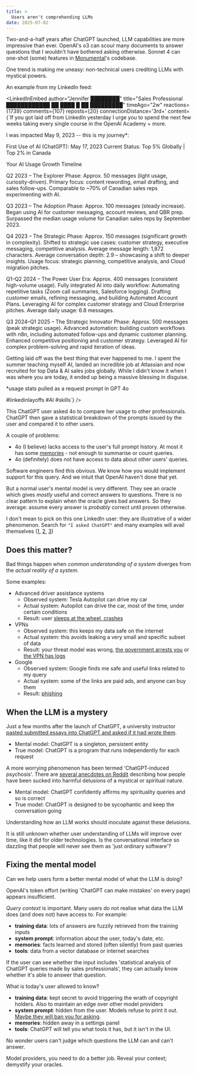 ```yaml
---
title: >
  Users aren't comprehending LLMs
date: 2025-07-02
---
```



Two-and-a-half years after ChatGPT launched, LLM capabilities are more impressive than ever. OpenAI's o3 can scour many documents to answer questions that I wouldn't have bothered asking otherwise. Sonnet 4 can one-shot (some) features in [Monumental](https://www.monumental.co/)'s codebase.

One trend is making me uneasy: non-technical users crediting LLMs with mystical powers.

An example from my LinkedIn feed:

<LinkedInEmbed 
  author="Jennifer ████████" 
  title="Sales Professional ████████████ ██ ████ █ ██ █████████"
  timeAgo="2w" 
  reactions={1739}
  comments={107}
  reposts={20}
  connectionDistance='3rd+'
  content={`If you got laid off from LinkedIn yesterday I urge you to spend the next few weeks taking every single course in the OpenAI Academy + more.

I was impacted May 9, 2023 -- this is my journey\*:

First Use of AI (ChatGPT): May 17, 2023
Current Status: Top 5% Globally | Top 2% in Canada

Your AI Usage Growth Timeline

Q2 2023 – The Explorer Phase:
Approx. 50 messages (light usage, curiosity-driven).
Primary focus: content rewording, email drafting, and sales follow-ups.
Comparable to ~70% of Canadian sales reps experimenting with AI.

Q3 2023 – The Adoption Phase:
Approx. 100 messages (steady increase).
Began using AI for customer messaging, account reviews, and QBR prep.
Surpassed the median usage volume for Canadian sales reps by September 2023.

Q4 2023 – The Strategic Phase:
Approx. 150 messages (significant growth in complexity).
Shifted to strategic use cases: customer strategy, executive messaging, competitive analysis.
Average message length: 1,872 characters.
Average conversation depth: 2.9 – showcasing a shift to deeper insights.
Usage focus: strategic planning, competitive analysis, and Cloud migration pitches.

Q1–Q2 2024 – The Power User Era:
Approx. 400 messages (consistent high-volume usage).
Fully integrated AI into daily workflow:
Automating repetitive tasks (Zoom call summaries, Salesforce logging).
Drafting customer emails, refining messaging, and building Automated Account Plans.
Leveraging AI for complex customer strategy and Cloud Enterprise pitches.
Average daily usage: 6.8 messages.

Q3 2024–Q1 2025 – The Strategic Innovator Phase:
Approx. 500 messages (peak strategic usage).
Advanced automation: building custom workflows with n8n, including automated follow-ups and dynamic customer planning.
Enhanced competitive positioning and customer strategy.
Leveraged AI for complex problem-solving and rapid iteration of ideas.

Getting laid off was the best thing that ever happened to me. I spent the summer teaching myself AI, landed an incredible job at Atlassian and now recruited for top Data & AI sales jobs globally. While I didn't know it when I was where you are today, it ended up being a massive blessing in disguise.

\*usage stats pulled as a request prompt in GPT 4o

#linkedinlayoffs #AI #skills`}
/>

This ChatGPT user asked 4o to compare her usage to other professionals. ChatGPT then gave a statistical breakdown of the prompts issued by the user and compared it to other users.

A couple of problems:

- 4o (I believe) lacks access to the user's full prompt history. At most it has some [memories](https://openai.com/index/memory-and-new-controls-for-chatgpt/) - not enough to summarise or count queries.
- 4o (definitely) does not have access to data about other users' queries.

Software engineers find this obvious. We know how you would implement support for this query. And we intuit that OpenAI haven't done that yet.

But a normal user's mental model is very different. They see an oracle which gives _mostly_ useful and correct answers to questions. There is no clear pattern to explain when the oracle gives bad answers. So they average: assume every answer is _probably_ correct until proven otherwise.

I don't mean to pick on this one LinkedIn user: they are illustrative of a wider phenomenon. Search for `"I asked ChatGPT"` and many examples will avail themselves ([1](https://www.linkedin.com/posts/davidjbland_i-asked-chatgpt-if-it-recommends-my-work-activity-7344454445704859648-GyaF), [2](https://www.linkedin.com/posts/uttammgupta_activity-7345309394261241857-6nRm), [3](https://www.linkedin.com/posts/nataliebrucknermenchelli_ai-writer-content-activity-7344180547096559617-aQB2))

## Does this matter?

Bad things happen when _common understanding of a system_ diverges from the _actual reality of a system_.

Some examples:

- Advanced driver assistance systems
  - Observed system: Tesla Autopilot can drive my car
  - Actual system: Autopilot can drive the car, most of the time, under certain conditions
  - Result: user [sleeps at the wheel, crashes](https://carnewschina.com/2023/08/07/tesla-driver-confessed-he-slept-when-his-autopilot-operated-car-crashed-on-a-chinese-highway/)
- VPNs
  - Observed system: this keeps my data safe on the internet
  - Actual system: this avoids leaking a very small and specific subset of data
  - Result: your threat model was wrong, [the government arrests you](https://www.voanews.com/a/myanmar-junta-s-vpn-block-poses-major-threat-say-analysts/7686783.html) or [the VPN has logs](https://www.bleepingcomputer.com/news/security/cyberstalking-suspect-arrested-after-vpn-providers-shared-logs-with-the-fbi/)
- Google
  - Observed system: Google finds me safe and useful links related to my query
  - Actual system: some of the links are paid ads, and anyone can buy them
  - Result: [phishing](https://www.malwarebytes.com/blog/threat-intelligence/2023/07/malicious-ad-for-usps-phishes-for-jpmorgan-chase-credentials)

## When the LLM is a mystery

Just a few months after the launch of ChatGPT, a university instructor [pasted submitted essays into ChatGPT and asked if it had wrote them](https://www.rollingstone.com/culture/culture-features/texas-am-chatgpt-ai-professor-flunks-students-false-claims-1234736601/).

- Mental model: ChatGPT is a singleton, persistent entity
- True model: ChatGPT is a program that runs independently for each request

A more worrying phenomenon has been termed 'ChatGPT-induced psychosis'. There are [several anecdotes on Reddit](https://old.reddit.com/r/ChatGPT/comments/1kalae8/chatgpt_induced_psychosis/) describing how people have been sucked into harmful delusions of a mystical or spiritual nature.

- Mental model: ChatGPT confidently affirms my spirituality queries and so is correct
- True model: ChatGPT is designed to be sycophantic and keep the conversation going

Understanding how an LLM works should inoculate against these delusions.

It is still unknown whether user understanding of LLMs will improve over time, like it did for older technologies. Is the conversational interface so dazzling that people will never see them as 'just ordinary software'?

## Fixing the mental model

Can we help users form a better mental model of what the LLM is doing?

OpenAI's token effort (writing 'ChatGPT can make mistakes' on every page) appears insufficient.

_Query context_ is important. Many users do not realise what data the LLM does (and does not) have access to. For example:

- **training data**: lots of answers are fuzzily retrieved from the training inputs
- **system prompt**: information about the user, today's date, etc.
- **memories**: facts learned and stored (often silently) from past queries
- **tools**: data from a vector database or internet searches

If the user can see whether the input includes 'statistical analysis of ChatGPT queries made by sales professionals', they can actually know whether it's able to answer that question.

What is today's user allowed to know?

- **training data**: kept secret to avoid triggering the wrath of copyright holders. Also to maintain an edge over other model providers
- **system prompt**: hidden from the user. Models refuse to print it out. [Maybe they will ban you for asking](https://arstechnica.com/information-technology/2024/09/openai-threatens-bans-for-probing-new-ai-models-reasoning-process/).
- **memories**: hidden away in a settings panel
- **tools**: ChatGPT will tell you what tools it has, but it isn't in the UI.

No wonder users can't judge which questions the LLM can and can't answer.

Model providers, you need to do a better job. Reveal your context; demystify your oracles.
